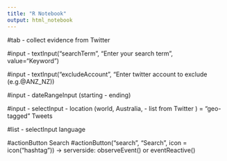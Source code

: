 ```yaml
---
title: "R Notebook"
output: html_notebook
---
```


#tab - collect evidence from Twitter

#input - textInput("searchTerm", "Enter your search term", value="Keyword")

#input - textInput("excludeAccount", "Enter twitter account to exclude (e.g.@ANZ_NZ))

#input - dateRangeInput (starting - ending)



#input -  selectInput - location (world, Australia, - list from Twitter  ) = "geo-tagged" Tweets

#list -  selectInput language




#actionButton Search
#actionButton("search", "Search", icon = icon("hashtag"))  -> serverside:   observeEvent() or eventReactive() 
